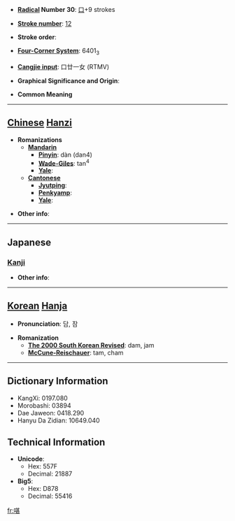 * '''[[Wiktionary:Chinese radical index| Radical]] Number 30''': [[Wiktionary:Chinese radical index 口|口]]+9 strokes

* '''[[Wiktionary:Chinese total strokes index|Stroke number]]''': [[Wiktionary:Chinese total strokes index 12|12]]

* '''Stroke order''': 

* '''[[Wiktionary:Chinese four corner index|Four-Corner System]]''': 6401<sub>3</sub>

* '''[[Wiktionary:Chinese Cangjie index|Cangjie input]]''': 口廿一女 (RTMV)

* '''Graphical Significance and Origin''': 

* '''Common Meaning'''

----

== [[Chinese]] [[Hanzi]] ==

* '''Romanizations'''
** '''[[Mandarin]]'''
*** '''[[Pinyin]]''': dàn (dan4)
*** '''[[Wade-Giles]]''': tan<sup>4</sup>
*** '''[[Yale]]''': 
** '''[[Cantonese]]'''
*** '''[[Jyutping]]''':
*** '''[[Penkyamp]]''': 
*** '''[[Yale]]''': 

* '''Other info''': 

----

==Japanese==
===[[Kanji]]===
{{kanji|on readings=[[たん]] (tan), [[どん]] (don)|kun readings=[[ゆたか]] (yutaka)}}

* '''Other info''':  

----

== [[Korean]] [[Hanja]] ==

* '''Pronunciation''': 담, 잠

* '''Romanization'''
** '''[[The 2000 South Korean Revised Romanization|The 2000 South Korean Revised]]''': dam, jam
** '''[[McCune-Reischauer]]''': tam, cham

----

== Dictionary Information ==

* KangXi: 0197.080
* Morobashi: 03894
* Dae Jaweon: 0418.290
* Hanyu Da Zidian: 10649.040

== Technical Information ==

* '''Unicode''':
** Hex: 557F
** Decimal: 21887
* '''Big5''':
** Hex: D878
** Decimal: 55416

[[fr:啿]]